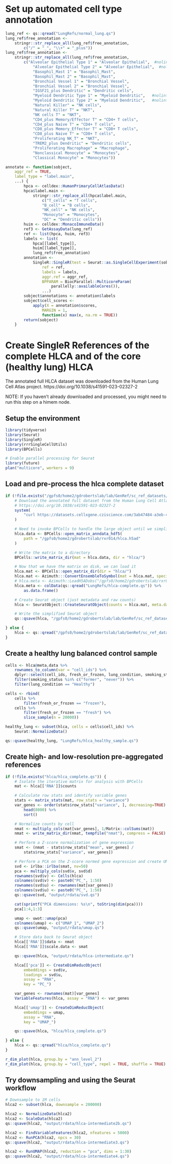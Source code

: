 # Set up automated cell type annotation

```r
lung_ref <- qs::qread("LungRefs/normal_lung.qs")
lung_ref$free_annotation <-
    stringr::str_replace_all(lung_ref$free_annotation,
        c("/" = "_", "\\+" = "_plus"))
lung_ref$free_annotation <-
    stringr::str_replace_all(lung_ref$free_annotation,
        c("Alveolar Epithelial Type 1" = "Alveolar Epithelial",  #nolint
            "Alveolar Epithelial Type 2" = "Alveolar Epithelial",  #nolint
            "Basophil_Mast 1" = "Basophil_Mast",
            "Basophil_Mast 2" = "Basophil_Mast",
            "Bronchial Vessel 1" = "Bronchial Vessel",
            "Bronchial Vessel 2" = "Bronchial Vessel",
            "IGSF21_plus Dendritic" = "Dendritic cells",
            "Myeloid Dendritic Type 1" = "Myeloid Dendritic",   #nolint
            "Myeloid Dendritic Type 2" = "Myeloid Dendritic",   #nolint
            "Natural Killer" = "NK cells",
            "Natural Killer T" = "NKT",
            "NK cells T" = "NKT",
            "CD4_plus Memory/Effector T" = "CD4+ T cells",
            "CD4_plus Naive T" = "CD4+ T cells",
            "CD8_plus Memory_Effector T" = "CD8+ T cells",
            "CD8_plus Naive T" = "CD8+ T cells",
            "Proliferating NK_T" = "NKT",
            "TREM2_plus Dendritic" = "Dendritic cells",
            "Proliferating Macrophage" = "Macrophage",
            "Nonclassical Monocyte" = "Monocytes",
            "Classical Monocyte" = "Monocytes"))

annotate <- function(sobject,
    aggr_ref = TRUE,
    label_type = "label.main",
    ...) {
        hpca <- celldex::HumanPrimaryCellAtlasData()
        hpca$label.main <-
            stringr::str_replace_all(hpca$label.main,
                c("T_cells" = "T cells",
                "B_cell" = "B cells",
                "NK_cell" = "NK cells",
                "Monocyte" = "Monocytes",
                "DC" = "Dendritic cells"))
        huim <- celldex::MonacoImmuneData()
        ref3 <- GetAssayData(lung_ref)
        ref <- list(hpca, huim, ref3)
        labels <- list(
            hpca[[label_type]],
            huim[[label_type]],
            lung_ref$free_annotation)
        annotation <-
            SingleR::SingleR(test = Seurat::as.SingleCellExperiment(sobject),
                ref = ref,
                labels = labels,
                aggr.ref = aggr_ref,
                BPPARAM = BiocParallel::MulticoreParam(
                    parallelly::availableCores()),
                ...)
        sobject$annotations <- annotation$labels
        sobject$cell_scores <-
            apply(X = annotation$scores,
                MARGIN = 1,
                function(x) max(x, na.rm = TRUE))
        return(sobject)
    }
```

# Create SingleR References of the complete HLCA and of the core (healthy lung) HLCA
The annotated full HLCA dataset was downloaded from the Human Lung Cell Atlas project.
https://doi.org/10.1038/s41591-023-02327-2

NOTE: If you haven't already downloaded and processed, you might need to run this step on a himem node.

## Setup the environment

```r
library(tidyverse)
library(Seurat)
library(SingleR)
library(rrrSingleCellUtils)
library(BPCells)

# Enable parallel processing for Seurat
library(future)
plan("multicore", workers = 9)
```

## Load and pre-process the hlca complete dataset

```r
if (!file.exists("/gpfs0/home2/gdrobertslab/lab/GenRef/sc_ref_datasets/human/hlca.qs")) {
    # Download the annotated full dataset from the Human Lung Cell Atlas project
    # https://doi.org/10.1038/s41591-023-02327-2
    system(
        "curl https://datasets.cellxgene.cziscience.com/3ab47484-a3eb-4f6a-beea-670e1a8fc1e8.h5ad --output /gpfs0/home2/gdrobertslab/lab/GenRef/sc_ref_datasets/human/hlca.h5ad"
    )

    # Need to invoke BPCells to handle the large object until we simplify
    hlca.data <- BPCells::open_matrix_anndata_hdf5(
        path = "/gpfs0/home2/gdrobertslab/rxr014/hlca.h5ad"
    )

    # Write the matrix to a directory
    BPCells::write_matrix_dir(mat = hlca.data, dir = "hlca/")

    # Now that we have the matrix on disk, we can load it
    hlca.mat <- BPCells::open_matrix_dir(dir = "hlca/")
    hlca.mat <- Azimuth:::ConvertEnsembleToSymbol(mat = hlca.mat, species = "human")
    # hlca.meta <- Azimuth::LoadH5ADobs("/gpfs0/home2/gdrobertslab/rxr014/hlca.h5ad")
    hlca.meta <- colData(qs::qread("LungRefs/hlca-complete.qs")) %>%
        as.data.frame()

    # Create Seurat object (just metadata and raw counts)
    hlca <- SeuratObject::CreateSeuratObject(counts = hlca.mat, meta.data = hlca.meta)

    # Write the simplified Seurat object
    qs::qsave(hlca, "/gpfs0/home2/gdrobertslab/lab/GenRef/sc_ref_datasets/human/hlca.qs")

} else {
    hlca <- qs::qread("/gpfs0/home2/gdrobertslab/lab/GenRef/sc_ref_datasets/human/hlca.qs")
}
```

## Create a healthy lung balanced control sample

```r

cells <- hlca@meta.data %>%
    rownames_to_column(var = "cell_ids") %>%
    dplyr::select(cell_ids, fresh_or_frozen, lung_condition, smoking_status) %>%
    filter(smoking_status %in% c("former", "never")) %>%
    filter(lung_condition == "Healthy")

cells <- rbind(
    cells %>%
        filter(fresh_or_frozen == "frozen"),
    cells %>%
        filter(fresh_or_frozen == "fresh") %>%
        slice_sample(n = 20000))

healthy_lung <- subset(hlca, cells = cells$cell_ids) %>%
    Seurat::NormalizeData()

qs::qsave(healthy_lung, "LungRefs/hlca_healthy_sample.qs")
```









## Create high- and low-resolution pre-aggregated references

```r
if (!file.exists("hlca/hlca_complete.qs")) {
    # Isolate the iterative matrix for analysis with BPCells
    mat <- hlca[['RNA']]$counts

    # Calculate row stats and identify variable genes
    stats <- matrix_stats(mat, row_stats = "variance")
    var_genes <- order(stats$row_stats["variance", ], decreasing=TRUE) %>%
        head(8000) %>%
        sort()

    # Normalize counts by cell
    nmat <- multiply_cols(mat[var_genes], 1/Matrix::colSums(mat))
    nmat <- write_matrix_dir(nmat, tempfile("nmat"), compress = FALSE)

    # Perform a Z-score normalization of gene expression
    smat <- (nmat - stats$row_stats["mean", var_genes] /
        stats$row_stats["variance", var_genes])

    # Perform a PCA on the Z-score normed gene expression and create UMAP
    svd <- irlba::irlba(smat, nv=50)
    pca <- multiply_cols(svd$v, svd$d)
    rownames(svd$v) <- Cells(hlca)
    colnames(svd$v) <- paste0("PC_", 1:50)
    rownames(svd$u) <- rownames(mat[var_genes])
    colnames(svd$u) <- paste0("PC_", 1:50)
    qs::qsave(svd, "output/rdata/svd.qs")

    cat(sprintf("PCA dimensions: %s\n", toString(dim(pca))))
    pca[1:4,1:3]

    umap <- uwot::umap(pca)
    colnames(umap) <- c("UMAP_1", "UMAP_2")
    qs::qsave(umap, "output/rdata/umap.qs")

    # Store data back to Seurat object
    hlca[['RNA']]$data <- nmat
    hlca[['RNA']]$scale.data <- smat

    qs::qsave(hlca, "output/rdata/hlca-intermediate.qs")

    hlca[['pca']] <- CreateDimReducObject(
        embeddings = svd$v,
        loadings = svd$u,
        assay = "RNA",
        key = "PC_")

    var_genes <- rownames(mat)[var_genes]
    VariableFeatures(hlca, assay = "RNA") <- var_genes

    hlca[['umap']] <- CreateDimReducObject(
        embeddings = umap,
        assay = "RNA",
        key = "UMAP_")

    qs::qsave(hlca, "hlca/hlca_complete.qs")

} else {
    hlca <- qs::qread("hlca/hlca_complete.qs")
}

r_dim_plot(hlca, group.by = "ann_level_2")
r_dim_plot(hlca, group.by = "cell_type", repel = TRUE, shuffle = TRUE)
```

## Try downsampling and using the Seurat workflow

```r
# Downsample to 1M cells
hlca2 <- subset(hlca, downsample = 200000)

hlca2 <- NormalizeData(hlca2)
hlca2 <- ScaleData(hlca2)
qs::qsave(hlca2, "output/rdata/hlca-intermediate2b.qs")

hlca2 <- FindVariableFeatures(hlca2, nfeatures = 5000)
hlca2 <- RunPCA(hlca2, npcs = 30)
qs::qsave(hlca2, "output/rdata/hlca-intermediate3.qs")

hlca2 <- RunUMAP(hlca2, reduction = "pca", dims = 1:30)
qs::qsave(hlca2, "output/rdata/hlca-intermediate4.qs")
```

